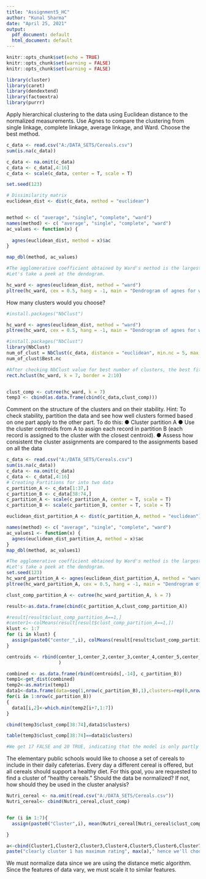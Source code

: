 ```yaml
---
title: "Assignment5_HC"
author: "Kunal Sharma"
date: "April 25, 2021"
output:
  pdf_document: default
  html_document: default
---
```


```r
knitr::opts_chunk$set(echo = TRUE)
knitr::opts_chunk$set(warning = FALSE)
knitr::opts_chunk$set(warning = FALSE)
```

```r
library(cluster)
library(caret)
library(dendextend)
library(factoextra)
library(purrr)

```
Apply hierarchical clustering to the data using Euclidean distance to the normalized 
measurements. Use Agnes to compare the clustering from single linkage, complete 
linkage, average linkage, and Ward. Choose the best method.
```r

c_data <- read.csv("A:/DATA_SETS/Cereals.csv")
sum(is.na(c_data))

c_data <- na.omit(c_data)
c_data <- c_data[,4:16]
c_data <- scale(c_data, center = T, scale = T)

set.seed(123)

# Dissimilarity matrix
euclidean_dist <- dist(c_data, method = "euclidean")


method <- c( "average", "single", "complete", "ward")
names(method) <- c( "average", "single", "complete", "ward")
ac_values <- function(x) {
  
  agnes(euclidean_dist, method = x)$ac
}

map_dbl(method, ac_values)

#The agglomerative coefficient obtained by Ward's method is the largest. 
#Let's take a peek at the dendogram.

hc_ward <- agnes(euclidean_dist, method = "ward")
pltree(hc_ward, cex = 0.5, hang = -1, main = "Dendrogram of agnes for ward")

```
How many clusters would you choose?
```r
#install.packages("NbClust")

hc_ward <- agnes(euclidean_dist, method = "ward")
pltree(hc_ward, cex = 0.5, hang = -1, main = "Dendrogram of agnes for ward")

#install.packages("NbClust")
library(NbClust)
num_of_clust = NbClust(c_data, distance = "euclidean", min.nc = 5, max.nc = 10, method = "ward.D",index = 'dunn')
num_of_clust$Best.nc

#After checking NbClust value for best number of clusters, the best fits is with K=7
rect.hclust(hc_ward, k = 7, border = 2:10)


clust_comp <- cutree(hc_ward, k = 7)
temp3 <- cbind(as.data.frame(cbind(c_data,clust_comp)))

```
Comment on the structure of the clusters and on their stability. Hint: To check stability, 
partition the data and see how well clusters formed based on one part apply to the other 
part. To do this:
● Cluster partition A
● Use the cluster centroids from A to assign each record in partition B (each record 
is assigned to the cluster with the closest centroid).
● Assess how consistent the cluster assignments are compared to the 
assignments based on all the data
```r

c_data <- read.csv("A:/DATA_SETS/Cereals.csv")
sum(is.na(c_data))
c_data <- na.omit(c_data)
c_data <- c_data[,4:16]
# Creating Partitions for into two data  
c_partition_A <- c_data[1:37,]
c_partition_B <- c_data[38:74,]
c_partition_A <- scale(c_partition_A, center = T, scale = T)
c_partition_B <- scale(c_partition_B, center = T, scale = T)

euclidean_dist_partition_A <- dist(c_partition_A, method = "euclidean")

names(method) <- c( "average", "single", "complete", "ward")
ac_values1 <- function(x) {
  agnes(euclidean_dist_partition_A, method = x)$ac
}
map_dbl(method, ac_values1)
```

```r
#The agglomerative coefficient obtained by Ward's method is the largest. 
#Let's take a peek at the dendogram.
set.seed(123)
hc_ward_partition_A <- agnes(euclidean_dist_partition_A, method = "ward")
pltree(hc_ward_partition_A, cex = 0.5, hang = -1, main = "Dendrogram of agnes for ward")

clust_comp_partition_A <- cutree(hc_ward_partition_A, k = 7)

result<-as.data.frame(cbind(c_partition_A,clust_comp_partition_A))

#result[result$clust_comp_partition_A==1,]
#center1<-colMeans(result[result$clust_comp_partition_A==1,])
klust <- 1:7
for (i in klust) {
  assign(paste0("center_",i), colMeans(result[result$clust_comp_partition_A==i,]))
}

centroids <- rbind(center_1,center_2,center_3,center_4,center_5,center_6,center_7
                   )

combined <- as.data.frame(rbind(centroids[,-14], c_partition_B))
temp1<-get_dist(combined)
temp2<-as.matrix(temp1)
data1<-data.frame(data=seq(1,nrow(c_partition_B),1),clusters=rep(0,nrow(c_partition_B)))
for(i in 1:nrow(c_partition_B))
{
  data1[i,2]<-which.min(temp2[i+7,1:7])
}

cbind(temp3$clust_comp[38:74],data1$clusters)

```
```r
table(temp3$clust_comp[38:74]==data1$clusters)

#We get 17 FALSE and 20 TRUE, indicating that the model is only partly stable.

```


The elementary public schools would like to choose a set of cereals to include in their 
daily cafeterias. Every day a different cereal is offered, but all cereals should support a 
healthy diet. For this goal, you are requested to find a cluster of “healthy cereals.” 
Should the data be normalized? If not, how should they be used in the cluster analysis?


```r
Nutri_cereal <- na.omit(read.csv("A:/DATA_SETS/Cereals.csv"))
Nutri_cereal<- cbind(Nutri_cereal,clust_comp)


for (i in 1:7){
  assign(paste0("Cluster",i), mean(Nutri_cereal[Nutri_cereal$clust_comp==i,"rating"]))

}

a<-cbind(Cluster1,Cluster2,Cluster3,Cluster4,Cluster5,Cluster6,Cluster7)
paste("clearly cluster 1 has maximum rating", max(a)," hence we'll choose it")
```

We must normalize data since we are using the distance metic algorithm. Since the features of data vary, we must scale it to similar features.
```r

```


